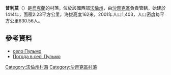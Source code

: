 <!-- 檔案不存在 [[Image:Церква_Святого_Миколая_в_Пульмі.jpg|right]] -->
'''普利莫'''（{{lang-uk|Пульмо́}}）是[[烏克蘭|烏克蘭]]的村落，位於該國西部[[沃倫州|沃倫州]]，由[[沙齊克區|沙齊克區]]負責管轄，始建於1414年，面積2.23平方公里，海拔高度162米，2001年人口1,403，人口密度每平方公里630.56人。

{{coord|51|30|46|N|23|47|18|E|scale:30000|display=title}}

==參考資料==
*[http://gska2.rada.gov.ua/pls/z7502/A005?rdat1=10.04.2009&rf7571=5036 село Пульмо]{{dead link|date=2018年3月 |bot=InternetArchiveBot |fix-attempted=yes }}
* [http://weather.in.ua/ua/volynskaja/21846 Погода в селі Пульмо] {{Wayback|url=http://weather.in.ua/ua/volynskaja/21846 |date=20200923035234 }}

[[Category:沃倫州村落|Category:沃倫州村落]]
[[Category:沙齊克區村落|Category:沙齊克區村落]]


{{Volyn-geo-stub}}